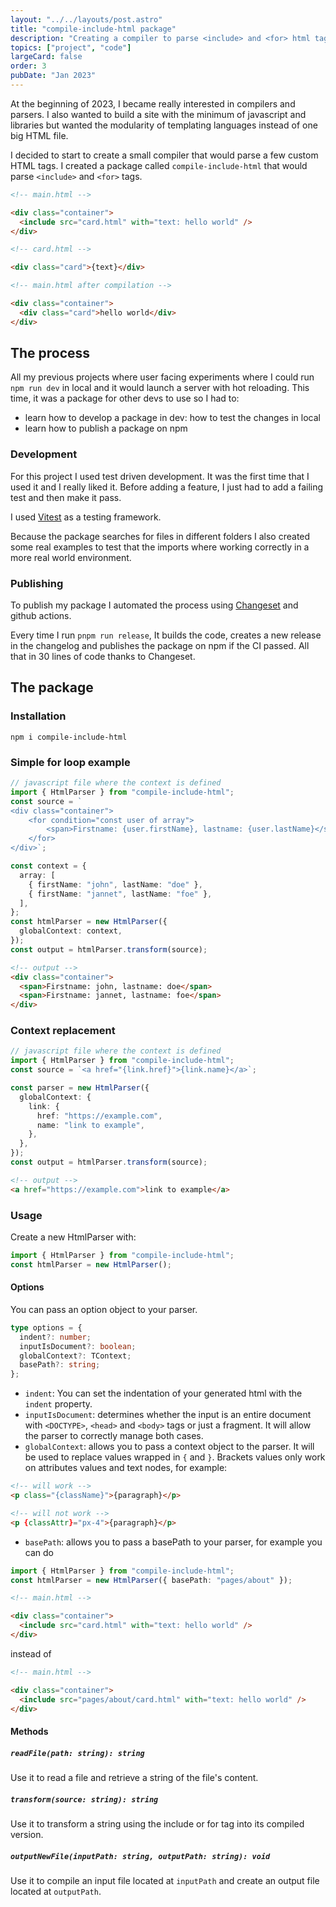 ```yaml
---
layout: "../../layouts/post.astro"
title: "compile-include-html package"
description: "Creating a compiler to parse <include> and <for> html tags"
topics: ["project", "code"]
largeCard: false
order: 3
pubDate: "Jan 2023"
---
```


At the beginning of 2023, I became really interested in compilers and parsers. I also wanted to build a site with the minimum of javascript and libraries but wanted the modularity of templating languages instead of one big HTML file.

I decided to start to create a small compiler that would parse a few custom HTML tags. I created a package called `compile-include-html` that would parse `<include>` and `<for>` tags.

```html
<!-- main.html -->

<div class="container">
  <include src="card.html" with="text: hello world" />
</div>
```

```html
<!-- card.html -->

<div class="card">{text}</div>
```

```html
<!-- main.html after compilation -->

<div class="container">
  <div class="card">hello world</div>
</div>
```

## The process

All my previous projects where user facing experiments where I could run `npm run dev` in local and it would launch a server with hot reloading. This time, it was a package for other devs to use so I had to:

- learn how to develop a package in dev: how to test the changes in local
- learn how to publish a package on npm

### Development

For this project I used test driven development. It was the first time that I used it and I really liked it. Before adding a feature, I just had to add a failing test and then make it pass.

I used [Vitest](https://vitest.dev/) as a testing framework.

Because the package searches for files in different folders I also created some real examples to test that the imports where working correctly in a more real world environment.

### Publishing

To publish my package I automated the process using [Changeset](https://github.com/changesets/changesets) and github actions.

Every time I run `pnpm run release`, It builds the code, creates a new release in the changelog and publishes the package on npm if the CI passed. All that in 30 lines of code thanks to Changeset.

## The package

### Installation

```
npm i compile-include-html
```

### Simple for loop example

```typescript
// javascript file where the context is defined
import { HtmlParser } from "compile-include-html";
const source = `
<div class="container">
    <for condition="const user of array">
        <span>Firstname: {user.firstName}, lastname: {user.lastName}</span>
    </for>
</div>`;

const context = {
  array: [
    { firstName: "john", lastName: "doe" },
    { firstName: "jannet", lastName: "foe" },
  ],
};
const htmlParser = new HtmlParser({
  globalContext: context,
});
const output = htmlParser.transform(source);
```

```html
<!-- output -->
<div class="container">
  <span>Firstname: john, lastname: doe</span>
  <span>Firstname: jannet, lastname: foe</span>
</div>
```

### Context replacement

```typescript
// javascript file where the context is defined
import { HtmlParser } from "compile-include-html";
const source = `<a href="{link.href}">{link.name}</a>`;

const parser = new HtmlParser({
  globalContext: {
    link: {
      href: "https://example.com",
      name: "link to example",
    },
  },
});
const output = htmlParser.transform(source);
```

```html
<!-- output -->
<a href="https://example.com">link to example</a>
```

### Usage

Create a new HtmlParser with:

```typescript
import { HtmlParser } from "compile-include-html";
const htmlParser = new HtmlParser();
```

#### Options

You can pass an option object to your parser.

```typescript
type options = {
  indent?: number;
  inputIsDocument?: boolean;
  globalContext?: TContext;
  basePath?: string;
};
```

- `indent`: You can set the indentation of your generated html with the `indent` property.
- `inputIsDocument`: determines whether the input is an entire document with `<DOCTYPE>`, `<head>` and `<body>` tags or just a fragment. It will allow the parser to correctly manage both cases.
- `globalContext`: allows you to pass a context object to the parser. It will be used to replace values wrapped in `{` and `}`. Brackets values only work on attributes values and text nodes, for example:

```html
<!-- will work -->
<p class="{className}">{paragraph}</p>

<!-- will not work -->
<p {classAttr}="px-4">{paragraph}</p>
```

- `basePath`: allows you to pass a basePath to your parser, for example you can do

```typescript
import { HtmlParser } from "compile-include-html";
const htmlParser = new HtmlParser({ basePath: "pages/about" });
```

```html
<!-- main.html -->

<div class="container">
  <include src="card.html" with="text: hello world" />
</div>
```

instead of

```html
<!-- main.html -->

<div class="container">
  <include src="pages/about/card.html" with="text: hello world" />
</div>
```

#### Methods

##### `readFile(path: string): string`

Use it to read a file and retrieve a string of the file's content.

##### `transform(source: string): string`

Use it to transform a string using the include or for tag into its compiled version.

##### `outputNewFile(inputPath: string, outputPath: string): void`

Use it to compile an input file located at `inputPath` and create an output file located at `outputPath`.
